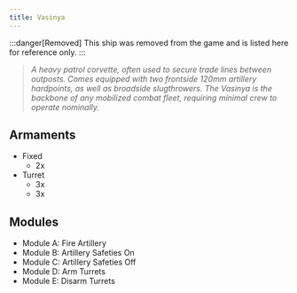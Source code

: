 ```yaml
---
title: Vasinya
---
```



:::danger[Removed]
This ship was removed from the game and is listed here for reference only.
:::


> *A heavy patrol corvette, often used to secure trade lines between outposts. Comes equipped with two frontside 120mm artillery hardpoints, as well as broadside slugthrowers. The Vasinya is the backbone of any mobilized combat fleet, requiring minimal crew to operate nominally.*


## Armaments
* Fixed
  * 2x <ShipWeapon weaponID="Type99Artillery" />
* Turret
  * 3x <ShipWeapon weaponID="WeaponTurretVulcan" />
  * 3x <ShipWeapon weaponID="WeaponTurretPDT" />


## Modules

* Module A: Fire Artillery 
* Module B: Artillery Safeties On 
* Module C: Artillery Safeties Off 
* Module D: Arm Turrets 
* Module E: Disarm Turrets